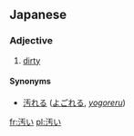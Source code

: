 ==Japanese==                                          
===Adjective===
{{ja-adj|kk|decl=i|hira=きたない|rom=kitanai}}
# [[dirty]]

====Synonyms====
* [[汚れる]] ([[よごれる]], ''[[yogoreru]]'')

[[fr:汚い]]
[[pl:汚い]]